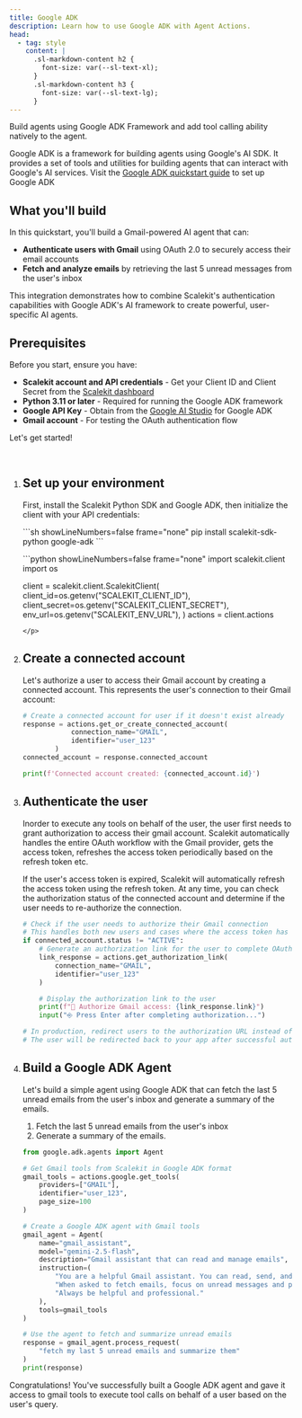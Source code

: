 ```yaml
---
title: Google ADK
description: Learn how to use Google ADK with Agent Actions.
head:
  - tag: style
    content: |
      .sl-markdown-content h2 {
        font-size: var(--sl-text-xl);
      }
      .sl-markdown-content h3 {
        font-size: var(--sl-text-lg);
      }
---
```



Build agents using Google ADK Framework and add tool calling ability natively to the agent.


Google ADK is a framework for building agents using Google's AI SDK. It provides a set of tools and utilities for building agents that can interact with Google's AI services. Visit the [Google ADK quickstart guide](https://google.github.io/adk-docs/get-started/quickstart/) to set up Google ADK

## What you'll build

In this quickstart, you'll build a Gmail-powered AI agent that can:

- **Authenticate users with Gmail** using OAuth 2.0 to securely access their email accounts
- **Fetch and analyze emails** by retrieving the last 5 unread messages from the user's inbox

This integration demonstrates how to combine Scalekit's authentication capabilities with Google ADK's AI framework to create powerful, user-specific AI agents.

## Prerequisites

Before you start, ensure you have:

- **Scalekit account and API credentials** - Get your Client ID and Client Secret from the [Scalekit dashboard](https://app.scalekit.com)
- **Python 3.11 or later** - Required for running the Google ADK framework
- **Google API Key** - Obtain from the [Google AI Studio](https://aistudio.google.com) for Google ADK
- **Gmail account** - For testing the OAuth authentication flow

Let's get started!

<br />

<Steps>

1. ## Set up your environment

    First, install the Scalekit Python SDK and Google ADK, then initialize the client with your API credentials:

    <p>
      ```sh showLineNumbers=false frame="none"
      pip install scalekit-sdk-python google-adk
      ```
    </p>
    <p>
      ```python showLineNumbers=false frame="none"
      import scalekit.client
      import os

      client = scalekit.client.ScalekitClient(
          client_id=os.getenv("SCALEKIT_CLIENT_ID"),
          client_secret=os.getenv("SCALEKIT_CLIENT_SECRET"),
          env_url=os.getenv("SCALEKIT_ENV_URL"),
      )
      actions = client.actions

      ```
    </p>

2. ## Create a connected account

    Let's authorize a user to access their Gmail account by creating a connected account. This represents the user's connection to their Gmail account:

    ```python
    # Create a connected account for user if it doesn't exist already
    response = actions.get_or_create_connected_account(
                connection_name="GMAIL",
                identifier="user_123"
            )
    connected_account = response.connected_account

    print(f'Connected account created: {connected_account.id}')
    ```

3. ## Authenticate the user

    Inorder to execute any tools on behalf of the user, the user first needs to grant authorization to access their gmail account. Scalekit automatically handles the entire OAuth workflow with the Gmail provider, gets the access token, refreshes the access token periodically based on the refresh token etc.

    If the user's access token is expired, Scalekit will automatically refresh the access token using the refresh token. At any time, you can check the authorization status of the connected account and determine if the user needs to re-authorize the connection.

    ```python
    # Check if the user needs to authorize their Gmail connection
    # This handles both new users and cases where the access token has expired
    if connected_account.status != "ACTIVE":
        # Generate an authorization link for the user to complete OAuth flow
        link_response = actions.get_authorization_link(
            connection_name="GMAIL",
            identifier="user_123"
        )

        # Display the authorization link to the user
        print(f"🔗 Authorize Gmail access: {link_response.link}")
        input("⎆ Press Enter after completing authorization...")

    # In production, redirect users to the authorization URL instead of using input()
    # The user will be redirected back to your app after successful authorization
    ```

4. ## Build a Google ADK Agent

    Let's build a simple agent using Google ADK that can fetch the last 5 unread emails from the user's inbox and generate a summary of the emails.

    1. Fetch the last 5 unread emails from the user's inbox
    2. Generate a summary of the emails.

    ```python
    from google.adk.agents import Agent

    # Get Gmail tools from Scalekit in Google ADK format
    gmail_tools = actions.google.get_tools(
        providers=["GMAIL"],
        identifier="user_123",
        page_size=100
    )

    # Create a Google ADK agent with Gmail tools
    gmail_agent = Agent(
        name="gmail_assistant",
        model="gemini-2.5-flash",
        description="Gmail assistant that can read and manage emails",
        instruction=(
            "You are a helpful Gmail assistant. You can read, send, and organize emails. "
            "When asked to fetch emails, focus on unread messages and provide clear summaries. "
            "Always be helpful and professional."
        ),
        tools=gmail_tools
    )

    # Use the agent to fetch and summarize unread emails
    response = gmail_agent.process_request(
        "fetch my last 5 unread emails and summarize them"
    )
    print(response)
    ```

</Steps>


Congratulations! You've successfully built a Google ADK agent and gave it access to gmail tools to execute tool calls on behalf of a user based on the user's query.
